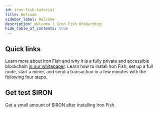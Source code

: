 ```yaml
---
id: iron-fish-tutorial
title: Welcome
sidebar_label: Welcome
description: Welcome | Iron Fish Onboarding
hide_table_of_contents: true
---
```



## Quick links
Learn more about Iron Fish and why it is a fully private and accessible blockchain [in our whitepaper](whitepaper/1_introduction.md). Learn how to install Iron Fish, set up a full node, start a miner, and send a transaction in a few minutes with the following four steps.

<QuickLinks />

## Get test $IRON
Get a small amount of $IRON after installing Iron Fish.

<FaucetAd />